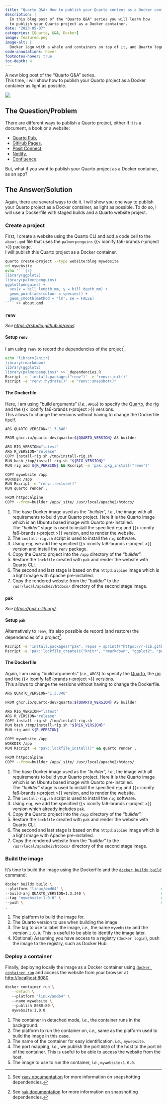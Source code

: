 ```yaml
---
title: "Quarto Q&A: How to publish your Quarto content as a Docker container?"
description: |
  In this blog post of the "Quarto Q&A" series you will learn how
  to publish your Quarto project as a Docker container.
date: "2023-05-07"
categories: [Quarto, Q&A, Docker]
image: featured.png
image-alt: |
  Docker logo with a whale and containers on top of it, and Quarto logo with text inside the whale.
code-annotations: hover
footnotes-hover: true
toc-depth: 4
---
```


A new blog post of the "Quarto Q&A" series.  
This time, I will show how to publish your Quarto project as a Docker container as light as possible.

![](featured.png){fig-alt="Docker logo with a whale and containers on top of it, and Quarto logo with text inside the whale." fig-align="center"}

## The Question/Problem

There are different ways to publish a Quarto project, either if it is a document, a book or a website:

- [Quarto Pub](https://quarto.org/docs/publishing/quarto-pub.html),
- [GitHub Pages](https://quarto.org/docs/publishing/github-pages.html),
- [Posit Connect](https://quarto.org/docs/publishing/rstudio-connect.html),
- [Netlify](https://quarto.org/docs/publishing/netlify.html),
- [Confluence](https://quarto.org/docs/publishing/confluence.html).

But, what if you want to publish your Quarto project as a Docker container, as an app?

## The Answer/Solution

Again, there are several ways to do it.
I will show you one way to publish your Quarto project as a Docker container, as light as possible.
To do so, I will use a Dockerfile with staged builds and a Quarto website project.

### Create a project

First, I create a website using the Quarto CLI and add a code cell to the `about.qmd` file that uses the `palmerpenguins` {{< iconify fa6-brands r-project >}} package.  
I will publish this Quarto project as a Docker container.

```bash
quarto create-project --type website:blog mywebsite
cd mywebsite
echo '```{r}
library(ggplot2)
library(palmerpenguins)
ggplot(penguins) +
  aes(x = bill_length_mm, y = bill_depth_mm) +
  geom_point(aes(colour = species)) +
  geom_smooth(method = "lm", se = FALSE)
```' >> about.qmd
```

### `renv`

_See <https://rstudio.github.io/renv/>._

#### Setup `renv`

I am using `renv` to record the dependencies of the project[^renv-deps].  

[^renv-deps]: See [`renv` documentation](https://rstudio.github.io/renv/articles/renv.html#snapshotting-dependencies) for more information on snapshotting dependencies.

```bash
echo 'library(knitr)
library(rmarkdown)
library(ggplot2)
library(palmerpenguins)' >> _dependencies.R
Rscript -e 'install.packages("renv")' -e "renv::init()"
Rscript -e "renv::hydrate()" -e "renv::snapshot()"
```

#### The Dockerfile

Here, I am using "build arguments" (_i.e._, `ARGS`) to specify the [Quarto](https://quarto.org/), the [rig](https://github.com/r-lib/rig) and the {{< iconify fa6-brands r-project >}} versions.  
This allows to change the versions without having to change the Dockerfile itself.

```bash
ARG QUARTO_VERSION="1.3.340"

FROM ghcr.io/quarto-dev/quarto:${QUARTO_VERSION} AS builder             # <1>

ARG RIG_VERSION="latest"
ARG R_VERSION="release"
COPY install-rig.sh /tmp/install-rig.sh
RUN bash /tmp/install-rig.sh "${RIG_VERSION}"                           # <2>
RUN rig add ${R_VERSION} && Rscript -e 'pak::pkg_install("renv")'       # <3>

COPY mywebsite /app                                                     # <4>
WORKDIR /app
RUN Rscript -e "renv::restore()"
RUN quarto render .                                                     # <5>

FROM httpd:alpine                                                       # <6>
COPY --from=builder /app/_site/ /usr/local/apache2/htdocs/              # <7>
```
1. The base Docker image used as the "_builder_", _i.e._,
   the image with all requirements to build your Quarto project.
   Here it is the Quarto image which is an Ubuntu based image with Quarto pre-installed.  
   The "_builder_" stage is used to install the specified `rig` and {{< iconify fa6-brands r-project >}} version,
   and to render the website.
2. The `install-rig.sh` script is used to install the `rig` software.
3. Using `rig`, we add the specified {{< iconify fa6-brands r-project >}} version and install the `renv` package.
4. Copy the Quarto project into the `/app` directory of the "_builder_".
5. Restore the `lockfile` created with `pak` and render the website with Quarto CLI.
6. The second and last stage is based on the `httpd:alpine` image which is a light image with Apache pre-installed.
7. Copy the rendered website from the "_builder_" to the `/usr/local/apache2/htdocs/` directory of the second stage image.

### `pak`

_See <https://pak.r-lib.org/>._

#### Setup `pak`

Alternatively to `renv`, it's also possible de record (and restore) the dependencies of a project[^pak-deps].

[^pak-deps]: See [`pak` documentation](https://pak.r-lib.org/reference/index.html#lock-files) for more information on snapshotting dependencies.

```bash
Rscript -e 'install.packages("pak", repos = sprintf("https://r-lib.github.io/p/pak/stable/%s/%s/%s", .Platform$pkgType, R.Version()$os, R.Version()$arch))'
Rscript -e 'pak::lockfile_create(c("knitr", "rmarkdown", "ggplot2", "palmerpenguins"))'
```

#### The Dockerfile  

Again, I am using "build arguments" (_i.e._, `ARGS`) to specify the [Quarto](https://quarto.org/), the [rig](https://github.com/r-lib/rig) and the {{< iconify fa6-brands r-project >}} versions.  
This allows to change the versions without having to change the Dockerfile.

```bash
ARG QUARTO_VERSION="1.3.340"

FROM ghcr.io/quarto-dev/quarto:${QUARTO_VERSION} AS builder             # <1>

ARG RIG_VERSION="latest"
ARG R_VERSION="release"
COPY install-rig.sh /tmp/install-rig.sh
RUN bash /tmp/install-rig.sh "${RIG_VERSION}"                           # <2>
RUN rig add ${R_VERSION}                                                # <3>

COPY mywebsite /app                                                     # <4>
WORKDIR /app
RUN Rscript -e "pak::lockfile_install()" && quarto render .             # <5>

FROM httpd:alpine                                                       # <6>
COPY --from=builder /app/_site/ /usr/local/apache2/htdocs/              # <7>
```
1. The base Docker image used as the "_builder_", _i.e._,
   the image with all requirements to build your Quarto project.
   Here it is the Quarto image which is an Ubuntu based image with Quarto pre-installed.  
   The "_builder_" stage is used to install the specified `rig` and {{< iconify fa6-brands r-project >}} version,
   and to render the website.
2. The `install-rig.sh` script is used to install the `rig` software.
3. Using `rig`, we add the specified {{< iconify fa6-brands r-project >}} version which already includes `pak`.
4. Copy the Quarto project into the `/app` directory of the "_builder_".
5. Restore the `lockfile` created with `pak` and render the website with Quarto CLI.
6. The second and last stage is based on the `httpd:alpine` image which is a light image with Apache pre-installed.
7. Copy the rendered website from the "_builder_" to the `/usr/local/apache2/htdocs/` directory of the second stage image.

### Build the image

It's time to build the image using the Dockerfile and the [`docker buildx build`](https://docs.docker.com/engine/reference/commandline/buildx_build/) command.

```bash
docker buildx build \
--platform "linux/amd64" \                                            # <1>
--build-arg QUARTO_VERSION=1.3.340 \                                  # <2>
--tag "mywebsite:1.0.0" \                                             # <3>
--push \                                                              # <4>
.
```
1. The platform to build the image for.
2. The Quarto version to use when building the image.
3. The tag to use to label the image, _i.e._, the name `mywebsite` and the version `1.0.0`.
   This is useful to be able to identify the image later.
4. (Optional) Assuming you have access to a registry (`docker login`),
   push the image to the registry, such as Docker Hub.

### Deploy a container

Finally, deploying locally the image as a Docker container using [`docker container run`](https://docs.docker.com/engine/reference/commandline/container_run/) and access the website from your browser at <http://localhost:8080>.

```bash
docker container run \
   --detach \                                                            # <1>
   --platform "linux/amd64" \                                            # <2>
   --name mywebsite \                                                    # <3>
   --publish 8080:80 \                                                   # <4>
   mywebsite:1.0.0                                                       # <5>
```
1. The container in detached mode, _i.e._, the container runs in the background.
2. The platform to run the container on, _i.e._, same as the platform used to build the image in this case.
3. The name of the container for easy identification, _i.e._, `mywebsite`.
4. The port mapping, _i.e._, we publish the port `8080` of the host to the port `80` of the container.
   This is useful to be able to access the website from the host.
5. The image to use to run the container, _i.e._, `mywebsite:1.0.0`.
